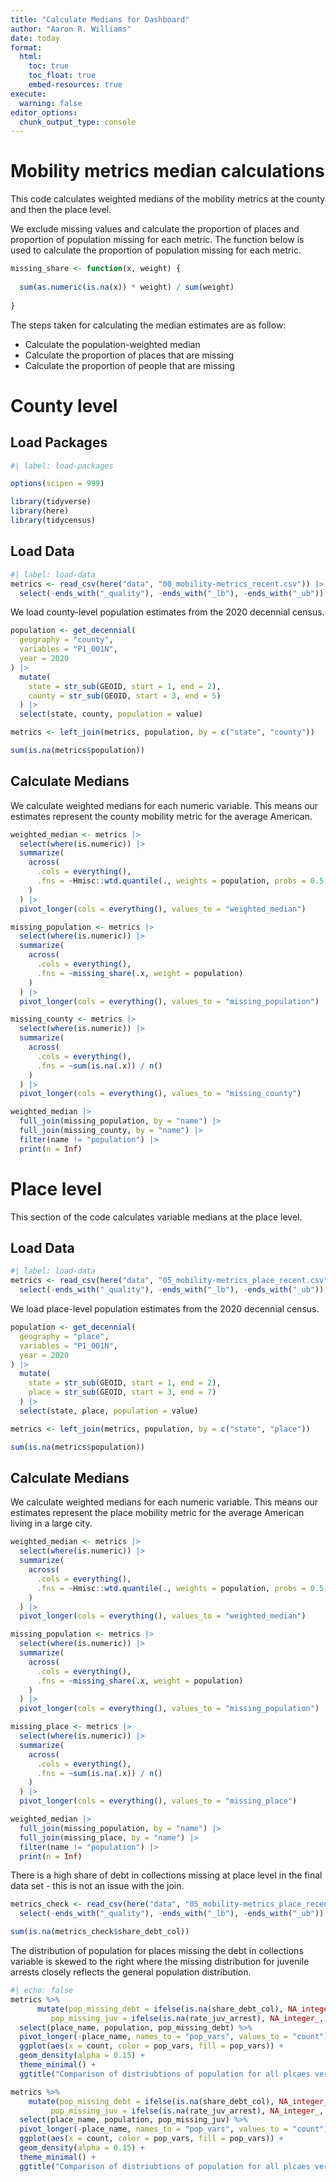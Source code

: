 ```yaml
---
title: "Calculate Medians for Dashboard"
author: "Aaron R. Williams"
date: today
format:
  html:
    toc: true
    toc_float: true
    embed-resources: true
execute: 
  warning: false
editor_options: 
  chunk_output_type: console
---
```


# Mobility metrics median calculations

This code calculates weighted medians of the mobility metrics at the county and then the place level.

We exclude missing values and calculate the proportion of places and proportion of population missing for each metric. The function below is used to calculate the proportion of population missing for each metric.

```r
missing_share <- function(x, weight) {
  
  sum(as.numeric(is.na(x)) * weight) / sum(weight)
  
}

```

The steps taken for calculating the median estimates are as follow:

-   Calculate the population-weighted median
-   Calculate the proportion of places that are missing
-   Calculate the proportion of people that are missing

# County level

## Load Packages

```r
#| label: load-packages

options(scipen = 999)

library(tidyverse)
library(here)
library(tidycensus)

```

## Load Data

```r
#| label: load-data
metrics <- read_csv(here("data", "00_mobility-metrics_recent.csv")) |>
  select(-ends_with("_quality"), -ends_with("_lb"), -ends_with("_ub"))

```

We load county-level population estimates from the 2020 decennial census.

```r
population <- get_decennial(
  geography = "county", 
  variables = "P1_001N", 
  year = 2020
) |>
  mutate(
    state = str_sub(GEOID, start = 1, end = 2),
    county = str_sub(GEOID, start = 3, end = 5)
  ) |>
  select(state, county, population = value)

metrics <- left_join(metrics, population, by = c("state", "county"))

sum(is.na(metrics$population))

```

## Calculate Medians

We calculate weighted medians for each numeric variable. This means our estimates represent the county mobility metric for the average American.

```r
weighted_median <- metrics |>
  select(where(is.numeric)) |>
  summarize(
    across(
      .cols = everything(), 
      .fns = ~Hmisc::wtd.quantile(., weights = population, probs = 0.5, na.rm = TRUE)
    )
  ) |>
  pivot_longer(cols = everything(), values_to = "weighted_median")

missing_population <- metrics |>
  select(where(is.numeric)) |>
  summarize(
    across(
      .cols = everything(), 
      .fns = ~missing_share(.x, weight = population)
    )
  ) |>
  pivot_longer(cols = everything(), values_to = "missing_population")

missing_county <- metrics |>
  select(where(is.numeric)) |>
  summarize(
    across(
      .cols = everything(), 
      .fns = ~sum(is.na(.x)) / n()
    )
  ) |>
  pivot_longer(cols = everything(), values_to = "missing_county")

weighted_median |>
  full_join(missing_population, by = "name") |>
  full_join(missing_county, by = "name") |>
  filter(name != "population") |>
  print(n = Inf)

```

# Place level

This section of the code calculates variable medians at the place level.

## Load Data

```r
#| label: load-data
metrics <- read_csv(here("data", "05_mobility-metrics_place_recent.csv")) |>
  select(-ends_with("_quality"), -ends_with("_lb"), -ends_with("_ub"))

```

We load place-level population estimates from the 2020 decennial census.

```r
population <- get_decennial(
  geography = "place", 
  variables = "P1_001N", 
  year = 2020
) |>
  mutate(
    state = str_sub(GEOID, start = 1, end = 2),
    place = str_sub(GEOID, start = 3, end = 7)
  ) |>
  select(state, place, population = value)

metrics <- left_join(metrics, population, by = c("state", "place"))

sum(is.na(metrics$population))

```

## Calculate Medians

We calculate weighted medians for each numeric variable. This means our estimates represent the place mobility metric for the average American living in a large city.

```r
weighted_median <- metrics |>
  select(where(is.numeric)) |>
  summarize(
    across(
      .cols = everything(), 
      .fns = ~Hmisc::wtd.quantile(., weights = population, probs = 0.5, na.rm = TRUE)
    )
  ) |>
  pivot_longer(cols = everything(), values_to = "weighted_median")

missing_population <- metrics |>
  select(where(is.numeric)) |>
  summarize(
    across(
      .cols = everything(), 
      .fns = ~missing_share(.x, weight = population)
    )
  ) |>
  pivot_longer(cols = everything(), values_to = "missing_population")

missing_place <- metrics |>
  select(where(is.numeric)) |>
  summarize(
    across(
      .cols = everything(), 
      .fns = ~sum(is.na(.x)) / n()
    )
  ) |>
  pivot_longer(cols = everything(), values_to = "missing_place")

weighted_median |>
  full_join(missing_population, by = "name") |>
  full_join(missing_place, by = "name") |>
  filter(name != "population") |>
  print(n = Inf)

```

There is a high share of debt in collections missing at place level in the final data set - this is not an issue with the join.

```r

metrics_check <- read_csv(here("data", "05_mobility-metrics_place_recent.csv")) |>
  select(-ends_with("_quality"), -ends_with("_lb"), -ends_with("_ub"))

sum(is.na(metrics_check$share_debt_col))
```

The distribution of population for places missing the debt in collections variable is skewed to the right where the missing distribution for juvenile arrests closely reflects the general population distribution.

```r

#| echo: false
metrics %>% 
      mutate(pop_missing_debt = ifelse(is.na(share_debt_col), NA_integer_, population),
         pop_missing_juv = ifelse(is.na(rate_juv_arrest), NA_integer_, population)) %>% 
  select(place_name, population, pop_missing_debt) %>% 
  pivot_longer(-place_name, names_to = "pop_vars", values_to = "count") %>% 
  ggplot(aes(x = count, color = pop_vars, fill = pop_vars)) +
  geom_density(alpha = 0.15) +
  theme_minimal() +
  ggtitle("Comparison of distriubtions of population for all plcaes versus those missing share of debt in collections")

metrics %>% 
    mutate(pop_missing_debt = ifelse(is.na(share_debt_col), NA_integer_, population),
         pop_missing_juv = ifelse(is.na(rate_juv_arrest), NA_integer_, population)) %>% 
  select(place_name, population, pop_missing_juv) %>% 
  pivot_longer(-place_name, names_to = "pop_vars", values_to = "count") %>% 
  ggplot(aes(x = count, color = pop_vars, fill = pop_vars)) +
  geom_density(alpha = 0.15) +
  theme_minimal() +
  ggtitle("Comparison of distriubtions of population for all plcaes versus those missing rate_juv_arrest")

```
